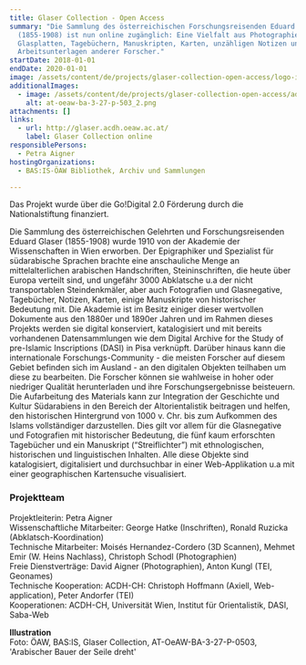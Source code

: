 ```yaml
---
title: Glaser Collection - Open Access
summary: "Die Sammlung des österreichischen Forschungsreisenden Eduard Glasers
  (1855-1908) ist nun online zugänglich: Eine Vielfalt aus Photographien,
  Glasplatten, Tagebüchern, Manuskripten, Karten, unzähligen Notizen und
  Arbeitsunterlagen anderer Forscher."
startDate: 2018-01-01
endDate: 2020-01-01
image: /assets/content/de/projects/glaser-collection-open-access/logo-ibex-gross_2.png
additionalImages:
  - image: /assets/content/de/projects/glaser-collection-open-access/additionalImages/at-oeaw-ba-3-27-p-503_2.png
    alt: at-oeaw-ba-3-27-p-503_2.png
attachments: []
links:
  - url: http://glaser.acdh.oeaw.ac.at/
    label: Glaser Collection online
responsiblePersons:
  - Petra Aigner
hostingOrganizations:
  - BAS:IS-ÖAW Bibliothek, Archiv und Sammlungen

---
```

Das Projekt wurde über die Go!Digital 2.0 Förderung durch die Nationalstiftung finanziert.

Die Sammlung des österreichischen Gelehrten und Forschungsreisenden Eduard Glaser (1855-1908) wurde 1910 von der Akademie der Wissenschaften in Wien erworben. Der Epigraphiker und Spezialist für südarabische Sprachen brachte eine anschauliche Menge an mittelalterlichen arabischen Handschriften, Steininschriften, die heute über Europa verteilt sind, und ungefähr 3000 Abklatsche u.a der nicht transportablen Steindenkmäler, aber auch Fotografien und Glasnegative, Tagebücher, Notizen, Karten, einige Manuskripte von historischer Bedeutung mit. Die Akademie ist im Besitz einiger dieser wertvollen Dokumente aus den 1880er und 1890er Jahren und im Rahmen dieses Projekts werden sie digital konserviert, katalogisiert und mit bereits vorhandenen Datensammlungen wie dem Digital Archive for the Study of pre-Islamic Inscriptions (DASI) in Pisa verknüpft. Darüber hinaus kann die internationale Forschungs-Community - die meisten Forscher auf diesem Gebiet befinden sich im Ausland - an den digitalen Objekten teilhaben um diese zu bearbeiten. Die Forscher können sie wahlweise in hoher oder niedriger Qualität herunterladen und ihre Forschungsergebnisse beisteuern. Die Aufarbeitung des Materials kann zur Integration der Geschichte und Kultur Südarabiens in den Bereich der Altorientalistik beitragen und helfen, den historischen Hintergrund von 1000 v. Chr. bis zum Aufkommen des Islams vollständiger darzustellen. Dies gilt vor allem für die Glasnegative und Fotografien mit historischer Bedeutung, die fünf kaum erforschten Tagebücher und ein Manuskript (“Streiflichter”) mit ethnologischen, historischen und linguistischen Inhalten. Alle diese Objekte sind katalogisiert, digitalisiert und durchsuchbar in einer Web-Applikation u.a mit einer geographischen Kartensuche visualisiert.

### **Projektteam**

Projektleiterin: Petra Aigner  
Wissenschaftliche Mitarbeiter: George Hatke (Inschriften), Ronald Ruzicka (Abklatsch-Koordination)  
Technische Mitarbeiter: Moisés Hernandez-Cordero (3D Scannen), Mehmet Emir (W. Heins Nachlass), Christoph Schodl (Photographien)  
Freie Dienstverträge: David Aigner (Photographien), Anton Kungl (TEI, Geonames)  
Technische Kooperation: ACDH-CH: Christoph Hoffmann (Axiell, Web-application), Peter Andorfer (TEI)  
Kooperationen: ACDH-CH, Universität Wien, Institut für Orientalistik, DASI, Saba-Web

**Illustration**  
Foto: ÖAW, BAS:IS, Glaser Collection, AT-OeAW-BA-3-27-P-0503, 'Arabischer Bauer der Seile dreht'